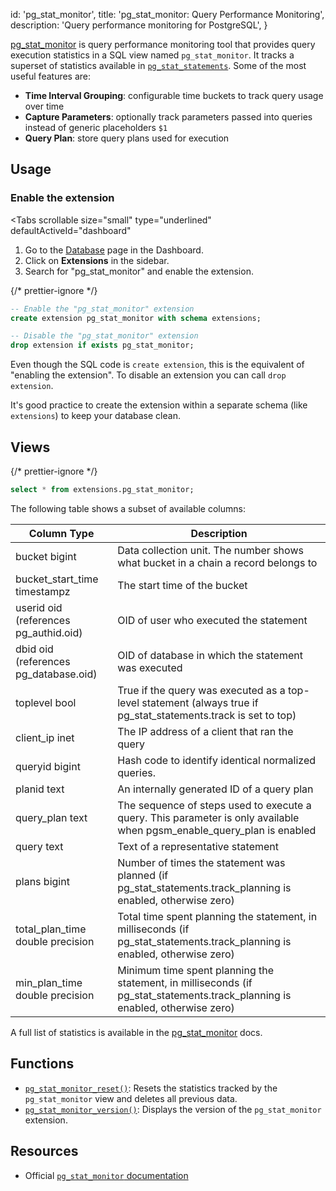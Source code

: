 
  id: 'pg_stat_monitor',
  title: 'pg_stat_monitor: Query Performance Monitoring',
  description: 'Query performance monitoring for PostgreSQL',
}

[pg_stat_monitor](https://github.com/percona/pg_stat_monitor) is query performance monitoring tool that provides query execution statistics in a SQL view named `pg_stat_monitor`. It tracks a superset of statistics available in [`pg_stat_statements`](https://www.postgresql.org/docs/current/pgstatstatements.html). Some of the most useful features are:
- **Time Interval Grouping**: configurable time buckets to track query usage over time
- **Capture Parameters**: optionally track parameters passed into queries instead of generic placeholders `$1`
- **Query Plan**: store query plans used for execution 

## Usage

### Enable the extension

<Tabs
  scrollable
  size="small"
  type="underlined"
  defaultActiveId="dashboard"
>
<TabPanel id="dashboard" label="Dashboard">

1. Go to the [Database](https://app.supabase.com/project/_/database/tables) page in the Dashboard.
2. Click on **Extensions** in the sidebar.
3. Search for "pg_stat_monitor" and enable the extension.

</TabPanel>
<TabPanel id="sql" label="SQL">

{/* prettier-ignore */}
```sql
-- Enable the "pg_stat_monitor" extension
create extension pg_stat_monitor with schema extensions;

-- Disable the "pg_stat_monitor" extension
drop extension if exists pg_stat_monitor;
```

Even though the SQL code is `create extension`, this is the equivalent of "enabling the extension".
To disable an extension you can call `drop extension`.

It's good practice to create the extension within a separate schema (like `extensions`) to keep your database clean.

</TabPanel>
</Tabs>

## Views

{/* prettier-ignore */}
```sql
select * from extensions.pg_stat_monitor;
```

The following table shows a subset of available columns:

| Column Type                           | Description                                                                                                                  |
| ------------------------------------- | ---------------------------------------------------------------------------------------------------------------------------- |
| bucket bigint                         | Data collection unit. The number shows what bucket in a chain a record belongs to                                            |
| bucket_start_time timestampz          | The start time of the bucket                                                                                                 |
| userid oid (references pg_authid.oid) | OID of user who executed the statement                                                                                       |
| dbid oid (references pg_database.oid) | OID of database in which the statement was executed                                                                          |
| toplevel bool                         | True if the query was executed as a top-level statement (always true if pg_stat_statements.track is set to top)              |
| client_ip inet                        | The IP address of a client that ran the query                                                                                |
| queryid bigint                        | Hash code to identify identical normalized queries.                                                                          |
| planid text                           | An internally generated ID of a query plan                                                                                   |
| query_plan text                       | The sequence of steps used to execute a query. This parameter is only available when pgsm_enable_query_plan is enabled       |
| query text                            | Text of a representative statement                                                                                           |
| plans bigint                          | Number of times the statement was planned (if pg_stat_statements.track_planning is enabled, otherwise zero)                  |
| total_plan_time double precision      | Total time spent planning the statement, in milliseconds (if pg_stat_statements.track_planning is enabled, otherwise zero)   |
| min_plan_time double precision        | Minimum time spent planning the statement, in milliseconds (if pg_stat_statements.track_planning is enabled, otherwise zero) |

A full list of statistics is available in the [pg_stat_monitor](https://docs.percona.com/pg-stat-monitor/reference.html#postgresql-15) docs.

## Functions
- [`pg_stat_monitor_reset()`](https://docs.percona.com/pg-stat-monitor/functions.html): Resets the statistics tracked by the `pg_stat_monitor` view and deletes all previous data.
- [`pg_stat_monitor_version()`](https://docs.percona.com/pg-stat-monitor/functions.html): Displays the version of the `pg_stat_monitor` extension.

## Resources

- Official [`pg_stat_monitor` documentation](https://github.com/percona/pg_stat_monitor)


